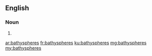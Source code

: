 ==English==

===Noun===
{{head|en|plural}}

# {{plural of|bathysphere|lang=en|nocat=1}}

[[ar:bathyspheres]]
[[fr:bathyspheres]]
[[ku:bathyspheres]]
[[mg:bathyspheres]]
[[my:bathyspheres]]